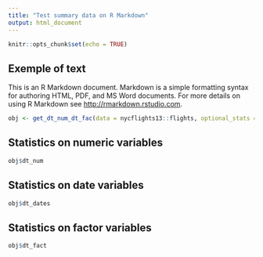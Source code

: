 ```yaml
---
title: "Test summary data on R Markdown"
output: html_document
---
```


```r
knitr::opts_chunk$set(echo = TRUE)
```

## Exemple of text

This is an R Markdown document. Markdown is a simple formatting syntax for authoring HTML, PDF, and MS Word documents. For more details on using R Markdown see <http://rmarkdown.rstudio.com>.


```r

obj <- get_dt_num_dt_fac(data = nycflights13::flights, optional_stats = "all", nb_modal2show = 4)
```

## Statistics on numeric variables

```r
obj$dt_num
```


## Statistics on date variables


```r
obj$dt_dates
```

## Statistics on factor variables

```r
obj$dt_fact
```

